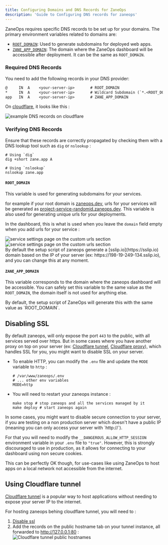 ```yaml
---
title: Configuring Domains and DNS Records for ZaneOps
description: 'Guide to Configuring DNS records for zaneops'
---
```



ZaneOps requires specific DNS records to be set up for your domains. The primary environment variables related to domains are:

- [`ROOT_DOMAIN`](#root_domain): Used to generate subdomains for deployed web apps.
- [`ZANE_APP_DOMAIN`](#zane_app_domain): The domain where the ZaneOps dashboard will be accessible after deployment. It can be the same as `ROOT_DOMAIN`.

### Required DNS Records

You need to add the following records in your DNS provider:

```txt
@     IN  A    <your-server-ip>       # ROOT_DOMAIN
*     IN  A    <your-server-ip>       # Wildcard Subdomain (`*.<ROOT_DOMAIN>`, to support subdomains dynamically)
app   IN  A    <your-server-ip>       # ZANE_APP_DOMAIN
```

On [cloudflare](//cloudflare.com), it looks like this : 

![example DNS records on cloudflare](/images/dns-records.png)

### Verifying DNS Records

Ensure that these records are correctly propagated by checking them with a DNS lookup tool such as `dig` or `nslookup` : 

```shell
# Using `dig`
dig +short zane.app A

# Using `nslookup`
nslookup zane.app
```


#### **`ROOT_DOMAIN`**

This variable is used for generating subdomains for your services. 

for example if your root domain is [zaneops.dev](https://zaneops.dev), urls for your services will be generated 
as [project-service-randomid.zaneops.dev](//project-service-randomid.zaneops.dev). This variable is also used for generating unique urls for your deployments.

In the dashboard, this is what is used when you leave the `domain` field empty when you add urls for your service : 

<img className="block dark:hidden" src="/images/custom-urls-light.png" alt="service settings page on the custom urls section" />
<img className="!hidden dark:!block" src="/images/custom-urls-dark.png" alt="service settings page on the custom urls section" />

<Aside type='note' title='Default value'>
By default the setup script of zaneops generate a [sslip.io](https://sslip.io) domain based on the IP of your server (ex: https://198-19-249-134.sslip.io),
and you can change this at any moment. 
</Aside>



#### **`ZANE_APP_DOMAIN`**

This variable corresponds to the domain where the zaneops dashboard will be accessible. 
You can safely set this variable to the same value as the `ROOT_DOMAIN`, the domain itself is not used for anything else.

<Aside type='note' title='Default value'>
By default, the setup script of ZaneOps will generate this with the same value as `ROOT_DOMAIN`.
</Aside>

## Disabling SSL 

By default zaneops, will only expose the port `443` to the public, with all services served over https. 
But in some cases where you have another proxy on top on your server (ex: [Cloudflare tunnel](https://developers.cloudflare.com/cloudflare-one/connections/connect-networks/), [Cloudflare proxy](https://developers.cloudflare.com/dns/proxy-status/)),
 which handles SSL for you, you might want to disable SSL on your server. 

- To enable HTTP, you can modify the `.env` file and update the `MODE` variable to `http` :

    ```shell
    # /var/www/zaneops/.env
    # ... other env variables
    MODE=http
    ```

- You will need to restart your zaneops instance :

    ```shell
    make stop # stop zaneops and all the services managed by it
    make deploy # start zaneops again
    ``` 
 
<Aside type="note" title="Server without a public IP">
In some cases, you might want to disable secure connection to your server, if you are testing on a non production server
which doesn't have a public IP (meaning you can only access your server with `http://`).

For that you will need to modify the `__DANGEROUS_ALLOW_HTTP_SESSION` environment variable in your `.env` file to `"true"`.
However, this is strongly discouraged to use in production, 
as it allows for connecting to your dashboard using non secure cookies.

This can be perfectly OK though, for use-cases like using ZaneOps to host apps on a local network not accessible from the internet. 
</Aside>

## Using Cloudflare tunnel

[Cloudflare tunnel](https://developers.cloudflare.com/cloudflare-one/connections/connect-networks/) is a popular way to host applications without needing 
to expose your server IP to the internet. 

For hosting zaneops behing cloudflare tunnel, you will need to : 
1. [Disable ssl](#disabling-ssl)
2. Add the records on the public hostname tab on your tunnel instance, all forwarded to http://127.0.0.1:80 :  
   ![Cloudflare tunnel public hostnames](/images/cf-tunnel.png)
